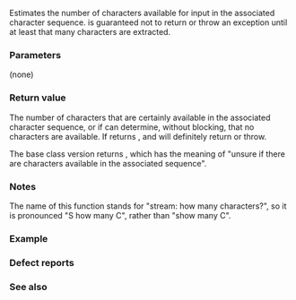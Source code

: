 {{cpp/io/basic_streambuf/title|showmanyc}}
{{cpp/io/basic_streambuf/navbar}}
{{ddcl | 1=
protected:
virtual std::streamsize showmanyc();
}}

Estimates the number of characters available for input in the associated character sequence. {{lc|underflow()}} is guaranteed not to return {{c|Traits::eof()}} or throw an exception until at least that many characters are extracted.

===Parameters===
(none)

===Return value===
The number of characters that are certainly available in the associated character sequence, or {{c|-1}} if {{tt|showmanyc}} can determine, without blocking, that no characters are available. If {{tt|showmanyc}} returns {{c|-1}}, {{lc|underflow()}} and {{lc|uflow()}} will definitely return {{c|Traits::eof}} or throw.

The base class version returns {{c|0}}, which has the meaning of "unsure if there are characters available in the associated sequence".

===Notes===
The name of this function stands for "stream: how many characters?", so it is pronounced "S how many C", rather than "show many C".

===Example===
{{example|
|code=
|output=
}}

===Defect reports===
{{dr list begin}}
{{dr list item|wg=lwg|dr=159|std=C++98|before={{lc|underflow()}} is guaranteed not to fail until&lt;br&gt;at least {{tt|showmanyc()}} characters are supplied|after=extended the guarantee to allow at least&lt;br&gt;{{tt|showmanyc()}} characters to be extracted}}
{{dr list end}}

===See also===
{{dsc begin}}
{{dsc inc|cpp/io/basic_streambuf/dsc in_avail}}
{{dsc inc|cpp/io/basic_filebuf/dsc showmanyc}}
{{dsc end}}

{{langlinks|de|es|fr|it|ja|pt|ru|zh}}